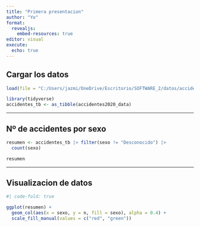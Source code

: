 ---
title: "Primera presentacion"
author: "Yo"
format: 
  revealjs:
    embed-resources: true
editor: visual
execute: 
  echo: true
---

## Cargar los datos

```{r}
load(file = "C:/Users/jazmi/OneDrive/Escritorio/SOFTWARE_2/datos/accidentes2020_data.rda")

library(tidyverse)
accidentes_tb <- as_tibble(accidentes2020_data)
```

------------------------------------------------------------------------

## Nº de accidentes por sexo

```{r}
resumen <- accidentes_tb |> filter(sexo != "Desconocido") |> 
  count(sexo)

resumen
```

------------------------------------------------------------------------

## Visualizacion de datos

```{r}
#| code-fold: true

ggplot(resumen) +
  geom_col(aes(x = sexo, y = n, fill = sexo), alpha = 0.4) +
  scale_fill_manual(values = c("red", "green"))
```
